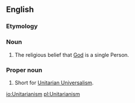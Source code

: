 {{wikipedia}}
==English==

===Etymology===
{{suffix|Unitarian|ism}}

===Noun===
{{en-noun|-}}

# The religious belief that [[God]] is a single Person.

===Proper noun===
{{en-proper noun|-}}

# Short for [[Unitarian Universalism]].

[[io:Unitarianism]]
[[pl:Unitarianism]]